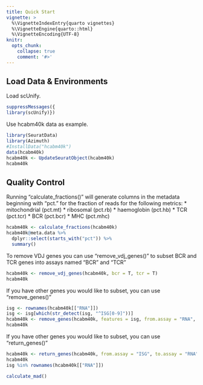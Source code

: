 ```yaml
---
title: Quick Start
vignette: >
  %\VignetteIndexEntry{quarto vignettes}
  %\VignetteEngine{quarto::html}
  %\VignetteEncoding{UTF-8}
knitr:
  opts_chunk: 
    collapse: true
    comment: '#>'
---
```



## Load Data & Environments

Load scUnify.
```r
suppressMessages({
library(scUnify)})
```


Use hcabm40k data as example.
```r
library(SeuratData)
library(Azimuth)
#InstallData("hcabm40k")
data(hcabm40k)
hcabm40k <- UpdateSeuratObject(hcabm40k)
hcabm40k
```


## Quality Control
Running "calculate_fractions()" will generate columns in the metadata beginning with "pct." for the fraction of reads for the following metrics:
* mitochondrial (pct.mt)
* ribosomal (pct.rb)
* haemoglobin (pct.hb)
* TCR (pct.tcr)
* BCR (pct.bcr)
* MHC (pct.mhc)

```r
hcabm40k <- calculate_fractions(hcabm40k)
hcabm40k@meta.data %>%
  dplyr::select(starts_with("pct")) %>%
  summary()
```

To remove VDJ genes you can use "remove_vdj_genes()" to subset BCR and TCR genes into assays named "BCR" and "TCR"
```r
hcabm40k <- remove_vdj_genes(hcabm40k, bcr = T, tcr = T)
hcabm40k
```

If you have other genes you would like to subset, you can use "remove_genes()"
```r
isg <- rownames(hcabm40k[["RNA"]])
isg <- isg[which(str_detect(isg, "^ISG[0-9]"))]
hcabm40k <- remove_genes(hcabm40k, features = isg, from.assay = "RNA", to.assay = "ISG")
hcabm40k
```

If you have other genes you would like to subset, you can use "return_genes()"
```r
hcabm40k <- return_genes(hcabm40k, from.assay = "ISG", to.assay = "RNA")
hcabm40k
isg %in% rownames(hcabm40k[["RNA"]])
```

```r
calculate_mad()
```